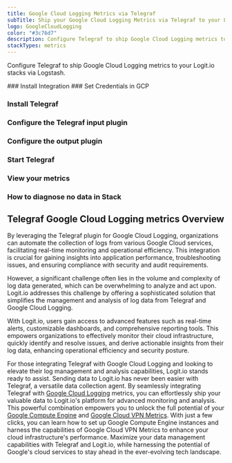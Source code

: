 ```yaml
---
title: Google Cloud Logging Metrics via Telegraf
subTitle: Ship your Google Cloud Logging Metrics via Telegraf to your Logit.io Stack
logo: GoogleCloudLogging
color: "#3c76d7"
description: Configure Telegraf to ship Google Cloud Logging metrics to Logit.io. Get started using our Telegraf Google Cloud Logging metrics example configuration.
stackTypes: metrics
---
```


Configure Telegraf to ship Google Cloud Logging metrics to your Logit.io stacks via Logstash.

<Steps>
  ### Install Integration
  <InstallIntegration/>
  ### Set Credentials in GCP

  <SetGCPCredentials intro="Google Cloud Logging forms a distinctive assortment of services within Google Cloud. It's specifically architected for the gathering, storage, and analysis of log data, enhancing secure and effective interaction between diverse software constituents in a cloud-anchored setup."/>
  
  ### Install Telegraf

  <InstallTelegraf />

  ### Configure the Telegraf input plugin

  <TelegrafStackDriverInput metric_type="logging.googleapis.com"/>

  ### Configure the output plugin

  <TelegrafOutputPlugin />

  ### Start Telegraf

  <StartTelegraf />

  ### View your metrics
  <LaunchStack stackType="metrics" source="Google_Cloud_Logging_Metrics_via_Telegraf" utmMedium="metrics" utmCampaign="telegraf-GoogleCloudLogging-metrics" />

  ### How to diagnose no data in Stack

  <DiagnoseNoData />
</Steps>

## Telegraf Google Cloud Logging metrics Overview

By leveraging the Telegraf plugin for Google Cloud Logging, organizations can automate the collection 
of logs from various Google Cloud services, facilitating real-time monitoring and operational efficiency. 
This integration is crucial for gaining insights into application performance, troubleshooting issues, 
and ensuring compliance with security and audit requirements.

However, a significant challenge often lies in the volume and complexity of log data generated, which 
can be overwhelming to analyze and act upon. Logit.io addresses this challenge by offering a sophisticated 
solution that simplifies the management and analysis of log data from Telegraf and Google Cloud Logging. 

With Logit.io, users gain access to advanced features such as real-time alerts, customizable dashboards, 
and comprehensive reporting tools. This empowers organizations to effectively monitor their cloud 
infrastructure, quickly identify and resolve issues, and derive actionable insights from their log data, 
enhancing operational efficiency and security posture.

For those integrating Telegraf with Google Cloud Logging and looking to elevate their log management 
and analysis capabilities, Logit.io stands ready to assist. Sending data to Logit.io has never been 
easier with Telegraf, a versatile data collection agent. By seamlessly integrating Telegraf with 
[Google Cloud Logging](https://logit.io/solutions/gcp-logging/) metrics, you can effortlessly ship 
your valuable data to Logit.io's platform for advanced monitoring and analysis. This powerful 
combination empowers you to unlock the full potential of your [Google Compute Engine](/integrations/log-management/google-cloud/compute-engine) 
and [Google Cloud VPN Metrics](/integrations/infrastructure-metrics/google-cloud/vpc-telegraf-metrics). 
With just a few clicks, you can learn how to set up Google Compute Engine instances and harness 
the capabilities of Google Cloud VPN Metrics to enhance your cloud infrastructure's performance. 
Maximize your data management capabilities with Telegraf and Logit.io, while harnessing the 
potential of Google's cloud services to stay ahead in the ever-evolving tech landscape.